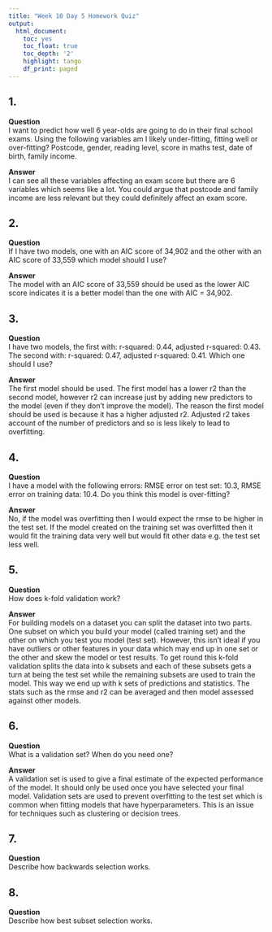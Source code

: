 ```yaml
---
title: "Week 10 Day 5 Homework Quiz"
output:
  html_document:
    toc: yes
    toc_float: true
    toc_depth: '2'
    highlight: tango
    df_print: paged
---
```

## 1. 
**Question**  
I want to predict how well 6 year-olds are going to do in their final school exams. Using the following variables am I likely under-fitting, fitting well or over-fitting? Postcode, gender, reading level, score in maths test, date of birth, family income.

**Answer**  
I can see all these variables affecting an exam score but there are 6 variables which seems like a lot. You could argue that postcode and family income are less relevant but they could definitely affect an exam score. 

## 2.
**Question**  
If I have two models, one with an AIC score of 34,902 and the other with an AIC score of 33,559 which model should I use?

**Answer**  
The model with an AIC score of 33,559 should be used as the lower AIC score indicates it is a better model than the one with AIC = 34,902. 

## 3.
**Question**  
I have two models, the first with: r-squared: 0.44, adjusted r-squared: 0.43. The second with: r-squared: 0.47, adjusted r-squared: 0.41. Which one should I use?

**Answer**  
The first model should be used. The first model has a lower r2 than the second model, however r2 can increase just by adding new predictors to the model (even if they don’t improve the model). 
The reason the first model should be used is because it has a higher adjusted r2. Adjusted r2 takes account of the number of predictors and so is less likely to lead to overfitting. 

## 4.
**Question**  
I have a model with the following errors: RMSE error on test set: 10.3, RMSE error on training data: 10.4. Do you think this model is over-fitting?

**Answer**  
No, if the model was overfitting then I would expect the rmse to be higher in the test set. If the model created on the training set was overfitted then it would fit the training data very well but would fit other data e.g. the test set less well. 

## 5.
**Question**  
How does k-fold validation work?

**Answer**  
For building models on a dataset you can split the dataset into two parts. One subset on which you build your model (called training set) and the other on which you test you model (test set). However, this isn’t ideal if you have outliers or other features in your data which may end up in one set or the other and skew the model or test results. To get round this k-fold validation splits the data into k subsets and each of these subsets gets a turn at being the test set while the remaining subsets are used to train the model. This way we end up with k sets of predictions and statistics. The stats such as the rmse and r2 can be averaged and then model assessed against other models. 

## 6.
**Question**  
What is a validation set? When do you need one?

**Answer**  
A validation set is used to give a final estimate of the expected performance of the model. It should only be used once you have selected your final model. 
Validation sets are used to prevent overfitting to the test set which is common when fitting models that have hyperparameters. This is an issue for techniques such as clustering or decision trees. 


## 7.
**Question**  
Describe how backwards selection works.

## 8.
**Question**  
Describe how best subset selection works.
